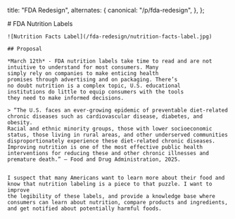   title: "FDA Redesign",
  alternates: {
    canonical: "/p/fda-redesign",
  },
};

<div className="max-w-2xl prose pb-20">
    # FDA Nutrition Labels
    
    ![Nutrition Facts Label](/fda-redesign/nutrition-facts-label.jpg)

    ## Proposal
    
    *March 12th* - FDA nutrition labels take time to read and are not 
    intuitive to understand for most consumers. Many 
    simply rely on companies to make enticing health 
    promises through advertising and on packaging. There’s 
    no doubt nutrition is a complex topic, U.S. educational 
    institutions do little to equip consumers with the tools 
    they need to make informed decisions.

    > “The U.S. faces an ever-growing epidemic of preventable diet-related 
    chronic diseases such as cardiovascular disease, diabetes, and obesity. 
    Racial and ethnic minority groups, those with lower socioeconomic 
    status, those living in rural areas, and other underserved communities 
    disproportionately experience these diet-related chronic diseases. 
    Improving nutrition is one of the most effective public health 
    interventions for reducing these and other chronic illnesses and 
    premature death.” – Food and Drug Administration, 2025.


    I suspect that many Americans want to learn more about their food and 
    know that nutrition labeling is a piece to that puzzle. I want to improve 
    the legibility of these labels, and provide a knowledge base where 
    consumers can learn about nutrition, compare products and ingredients, 
    and get notified about potentially harmful foods.

    


</div>
